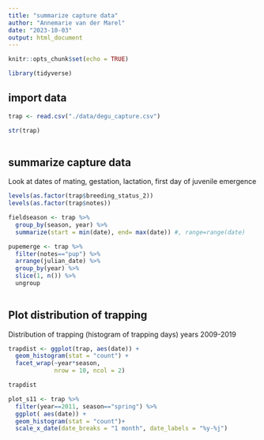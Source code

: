 ```yaml
---
title: "summarize capture data"
author: "Annemarie van der Marel"
date: "2023-10-03"
output: html_document
---
```


```r
knitr::opts_chunk$set(echo = TRUE)

library(tidyverse)
```

## import data

```r
trap <- read.csv("./data/degu_capture.csv") 

str(trap)
  
```



## summarize capture data
Look at dates of mating, gestation, lactation, first day of juvenile emergence

```r
levels(as.factor(trap$breeding_status_2))
levels(as.factor(trap$notes))
```

```r

fieldseason <- trap %>%
  group_by(season, year) %>%
  summarize(start = min(date), end= max(date)) #, range=range(date)


```



```r
pupemerge <- trap %>%
  filter(notes=="pup") %>%
  arrange(julian_date) %>%
  group_by(year) %>%
  slice(1, n()) %>%
  ungroup
  
```



## Plot distribution of trapping
Distribution of trapping (histogram of trapping days) years 2009-2019
```r

trapdist <- ggplot(trap, aes(date)) +
  geom_histogram(stat = "count") +
  facet_wrap(~year*season, 
             nrow = 10, ncol = 2)

trapdist
```

```r
plot_s11 <- trap %>%
  filter(year==2011, season=="spring") %>%
  ggplot( aes(date)) +
  geom_histogram(stat = "count")+
  scale_x_date(date_breaks = "1 month", date_labels = "%y-%j") 

```


